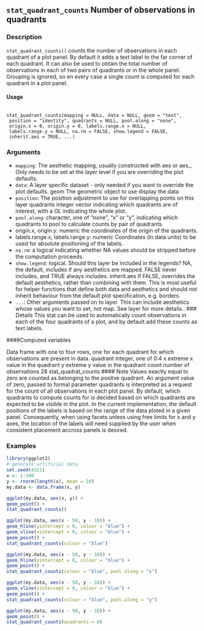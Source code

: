 ## ``stat_quadrant_counts`` Number of observations in quadrants

### Description
``stat_quadrant_counts()`` counts the number of observations in each quadrant of a plot panel. By
default it adds a text label to the far corner of each quadrant. It can also be used to obtain the
total number of observations in each of two pairs of quadrants or in the whole panel. Grouping is
ignored, so en every case a single count is computed for each quadrant in a plot panel.

#### Usage 
 <pre><code>
stat_quadrant_counts(mapping = NULL, data = NULL, geom = "text",
 position = "identity", quadrants = NULL, pool.along = "none",
 origin.x = 0, origin.y = 0, labels.range.x = NULL,
 labels.range.y = NULL, na.rm = FALSE, show.legend = FALSE,
 inherit.aes = TRUE, ...)
</code></pre>

### Arguments

* ``mapping``: The aesthetic mapping, usually constructed with aes or aes_. Only needs to be
set at the layer level if you are overriding the plot defaults.
* ``data ``: A layer specific dataset - only needed if you want to override the plot defaults.
geom The geometric object to use display the data
* ``position``: The position adjustment to use for overlapping points on this layer
quadrants integer vector indicating which quadrants are of interest, with a OL indicating
the whole plot.
* ``pool.along ``: character, one of "none", "x" or "y", indicating which quadrants to pool to calculate
counts by pair of quadrants.
* origin.x, origin.y: numeric the coordinates of the origin of the quadrants.
* labels.range.x, labels.range.y:  numeric Coordinates (in data units) to be used for absolute positioning of the labels.
* ``na.rm``: a logical indicating whether NA values should be stripped before the computation
proceeds.
* ``show.legend ``: logical. Should this layer be included in the legends? NA, the default, includes if
any aesthetics are mapped. FALSE never includes, and TRUE always includes.
inherit.aes If FALSE, overrides the default aesthetics, rather than combining with them. This
is most useful for helper functions that define both data and aesthetics and should
not inherit behaviour from the default plot specification, e.g. borders.
* ``...``:   Other arguments passed on to layer. This can include aesthetics whose values
you want to set, not map. See layer for more details..
### Details
This stat can be used to automatically count observations in each of the four quadrants of a plot,
and by default add these counts as text labels.

####Computed variables

Data frame with one to four rows, one for each quadrant for which observations are present in data.
quadrant integer, one of 0:4
x extreme x value in the quadrant
y extreme y value in the quadrant
count number of observations
28 stat_quadrat_counts
#### Note
Values exactly equal to zero are counted as belonging to the positve quadrant. An argument value
of zero, passed to formal parameter quadrants is interpreted as a request for the count of all observations
in each plot panel. By default, which quadrants to compute counts for is decided based
on which quadrants are expected to be visible in the plot. In the current implementation, the default
positions of the labels is based on the range of the data ploted in a given panel. Consequently, when
using facets unless using free limits for x and y axes, the location of the labels will need supplied
by the user when consistent placement accross panels is desired.

### Examples 
```r
library(ggplot2)
# generate artificial data
set.seed(4321)
x <- 1:100
y <- rnorm(length(x), mean = 10)
my.data <- data.frame(x, y)
```

```r
ggplot(my.data, aes(x, y)) +
geom_point() +
stat_quadrant_counts()
```

```r
ggplot(my.data, aes(x - 50, y - 10)) +
geom_hline(yintercept = 0, colour = "blue") +
geom_vline(xintercept = 0, colour = "blue") +
geom_point() +
stat_quadrant_counts(colour = "blue")
```

```r
ggplot(my.data, aes(x - 50, y - 10)) +
geom_hline(yintercept = 0, colour = "blue") +
geom_point() +
stat_quadrant_counts(colour = "blue", pool.along = "x")
```

```r
ggplot(my.data, aes(x - 50, y - 10)) +
geom_vline(xintercept = 0, colour = "blue") +
geom_point() +
stat_quadrant_counts(colour = "blue", pool.along = "y")
```

```r
ggplot(my.data, aes(x - 50, y - 10)) +
geom_point() +
stat_quadrant_counts(quadrants = 0)
```
